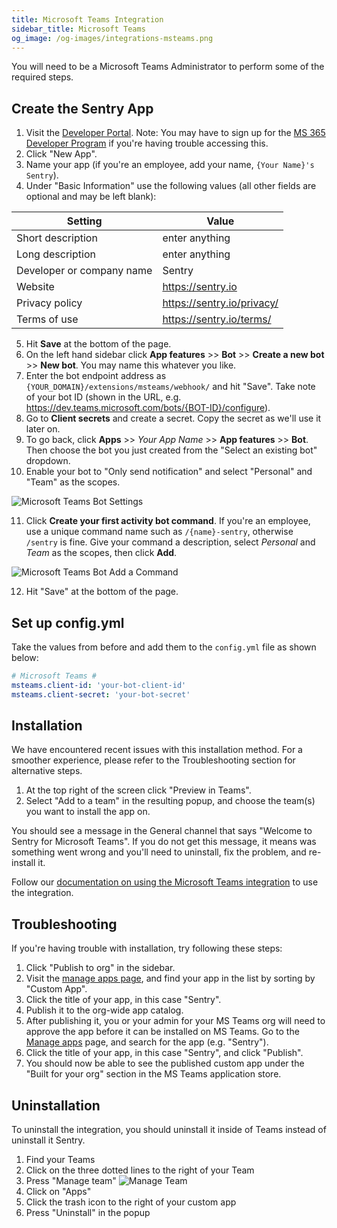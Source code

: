 ```yaml
---
title: Microsoft Teams Integration
sidebar_title: Microsoft Teams
og_image: /og-images/integrations-msteams.png
---
```



<Alert title="Admin Privileges">

You will need to be a Microsoft Teams Administrator to perform some of the required steps.

</Alert>

## Create the Sentry App

1. Visit the [Developer Portal](https://dev.teams.microsoft.com/apps). Note: You may have to sign up for the [MS 365 Developer Program](https://developer.microsoft.com/en-us/microsoft-365/dev-program) if you're having trouble accessing this.
2. Click "New App".
3. Name your app (if you're an employee, add your name, `{Your Name}'s Sentry`).
4. Under "Basic Information" use the following values (all other fields are optional and may be left blank):

| Setting                   | Value                       |
| ------------------------- | --------------------------- |
| Short description         | enter anything              |
| Long description          | enter anything              |
| Developer or company name | Sentry                      |
| Website                   | https://sentry.io           |
| Privacy policy            | https://sentry.io/privacy/  |
| Terms of use              | https://sentry.io/terms/    |


5. Hit **Save** at the bottom of the page.
6. On the left hand sidebar click **App features** >> **Bot** >> **Create a new bot** >> **New bot**. You may name this whatever you like.
7. Enter the bot endpoint address as `{YOUR_DOMAIN}/extensions/msteams/webhook/` and hit "Save". Take note of your bot ID (shown in the URL, e.g. https://dev.teams.microsoft.com/bots/{BOT-ID}/configure).
8. Go to **Client secrets** and create a secret. Copy the secret as we'll use it later on.
9. To go back, click **Apps** >> _Your App Name_ >> **App features** >> **Bot**. Then choose the bot you just created from the "Select an existing bot" dropdown.
10. Enable your bot to "Only send notification" and select "Personal" and "Team" as the scopes.

![Microsoft Teams Bot Settings](./bot-settings.png)

11. Click **Create your first activity bot command**. If you're an employee, use a unique command name such as `/{name}-sentry`, otherwise `/sentry` is fine. Give your command a description, select *Personal* and *Team* as the scopes, then click **Add**.

![Microsoft Teams Bot Add a Command](./add-bot-command.png)

12. Hit "Save" at the bottom of the page.


## Set up config.yml

Take the values from before and add them to the `config.yml` file as shown below:

```yml
# Microsoft Teams #
msteams.client-id: 'your-bot-client-id'
msteams.client-secret: 'your-bot-secret'
```

## Installation

<Alert title="Note">

We have encountered recent issues with this installation method. For a smoother experience, please refer to the Troubleshooting section for alternative steps.

</Alert>

1. At the top right of the screen click "Preview in Teams".
2. Select "Add to a team" in the resulting popup, and choose the team(s) you want to install the app on.

You should see a message in the General channel that says "Welcome to Sentry for Microsoft Teams". If you do not get this message, it means was something went wrong and you'll need to uninstall, fix the problem, and re-install it.

Follow our [documentation on using the Microsoft Teams integration](https://docs.sentry.io/organization/integrations/notification-incidents/msteams/) to use the integration.

## Troubleshooting

If you're having trouble with installation, try following these steps:

1. Click "Publish to org" in the sidebar.
2. Visit the [manage apps page](https://admin.teams.microsoft.com/policies/manage-apps), and find your app in the list by sorting by "Custom App".
3. Click the title of your app, in this case "Sentry".
4. Publish it to the org-wide app catalog.
5. After publishing it, you or your admin for your MS Teams org will need to approve the app before it can be installed on MS Teams. Go to the [Manage apps](https://admin.teams.microsoft.com/policies/manage-apps) page, and search for the app (e.g. "Sentry").
6. Click the title of your app, in this case "Sentry", and click "Publish".
7. You should now be able to see the published custom app under the "Built for your org" section in the MS Teams application store.



## Uninstallation

To uninstall the integration, you should uninstall it inside of Teams instead of uninstall it Sentry.

1. Find your Teams
2. Click on the three dotted lines to the right of your Team
3. Press "Manage team"
![Manage Team](./manage-team.png)
4. Click on "Apps"
5. Click the trash icon to the right of your custom app
6. Press "Uninstall" in the popup
